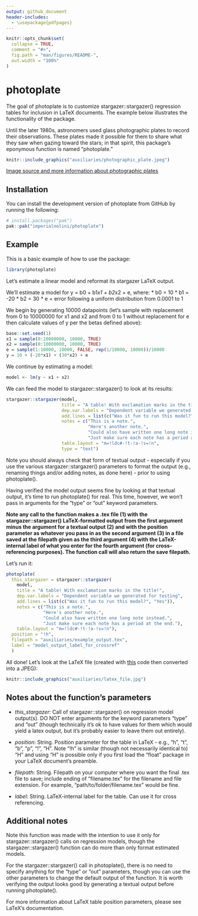 ```yaml
---
output: github_document
header-includes:
  - \usepackage{pdfpages}
---
```


<!-- README.md is generated from README.Rmd. Please edit that file -->

```r
knitr::opts_chunk$set(
  collapse = TRUE,
  comment = "#>",
  fig.path = "man/figures/README-",
  out.width = "100%"
)
```

# photoplate

<!-- badges: start -->
<!-- badges: end -->

The goal of photoplate is to customize stargazer::stargazer() regression tables for inclusion in LaTeX documents. The example below illustrates the functionality of the package.

Until the later 1980s, astronomers used glass photographic plates to record their observations. These plates made it possible for them to share what they saw when gazing toward the stars; in that spirit, this package's eponymous function is named "photoplate."

```r
knitr::include_graphics("auxiliaries/photographic_plate.jpeg")
```
[Image source and more information about photographic plates](https://www.smithsonianmag.com/science-nature/obsolete-art-mapping-skies-glass-plates-can-still-teach-us-180971890/)


## Installation

You can install the development version of photoplate from GitHub by running the following:

```r
# install.packages("pak")
pak::pak("imperialnolini/photoplate")
```

## Example

This is a basic example of how to use the package:

```r
library(photoplate)
```


Let's estimate a linear model and reformat its stargazer LaTeX output.

We'll estimate a model for y = b0 + b1*x1 + b2*x2 + e, where:
  * b0 = 10
  * b1 = -20
  * b2 = 30
  * e = error following a uniform distribution from 0.0001 to 1
 
We begin by generating 10000 datapoints (let's sample with replacement from 0 to 10000000 for x1 and x2 and from 0 to 1 without replacement for e then calculate values of y per the betas defined above):
```r
base::set.seed(1)
x1 = sample(0:10000000, 10000, TRUE)
x2 = sample(0:10000000, 10000, TRUE)
e = sample(1:10000, 10000, FALSE, rep(1/10000, 10000))/10000
y = 10 + (-20*x1) + (30*x2) + e
```

We continue by estimating a model:
```r
model <- lm(y ~ x1 + x2)
```

We can feed the model to stargazer::stargazer() to look at its results:
```r
stargazer::stargazer(model,
                     title = "A table! With exclamation marks in the title!",
                     dep.var.labels = "Dependent variable we generated for testing",
                     add.lines = list(c("Was it fun to run this model?", "Yes")),
                     notes = c("This is a note.",
                               "Here's another note.",
                               "Could also have written one long note instead.",
                               "Just make sure each note has a period at the end."),
                     table.layout = "m=!ldc#-!t-!a-!s=!n",
                     type = "text")
```

Note you should always check that form of textual output - especially if you use the various stargazer::stargazer() parameters to format the output (e.g., renaming things and/or adding notes, as done here) - prior to using photoplate().

Having verified the model output seems fine by looking at that textual output, it's time to run photoplate() for real. This time, however, we won't pass in arguments for the "type" or "out" keyword parameters.

**Note any call to the function makes a .tex file (1) with the stargazer::stargazer() LaTeX-formatted output from the first argument minus the argument for a textual output (2) and with the position parameter as whatever you pass in as the second argument (3) in a file saved at the filepath given as the third argument (4) with the LaTeX-internal label of what you enter for the fourth argument (for cross-referencing purposes). The function call will also return the save filepath.**

Let's run it:
```r
photoplate(
  this_stargazer = stargazer::stargazer(
    model,
    title = "A table! With exclamation marks in the title!",
    dep.var.labels = "Dependent variable we generated for testing",
    add.lines = list(c("Was it fun to run this model?", "Yes")),
    notes = c("This is a note.",
              "Here's another note.",
              "Could also have written one long note instead.",
              "Just make sure each note has a period at the end."),
    table.layout = "m=!ldc#-!t-!a-!s=!n"),
  position = "!h",
  filepath = "auxiliaries/example_output.tex",
  label = "model_output_label_for_crossref"
  )
```

All done! Let's look at the LaTeX file (created with [this](auxiliaries/latex_file.tex) code then converted into a JPEG):

```r
knitr::include_graphics("auxiliaries/latex_file.jpg")
```



## Notes about the function's parameters

* *this_stargazer*: Call of stargazer::stargazer() on regression model output(s). DO NOT enter arguments for the keyword parameters "type" and "out" (though technically it's ok to have values for them which would yield a latex output, but it's probably easier to leave them out entirely).

* *position*: String. Position parameter for the table in LaTeX - e.g., "h", "t", "b", "p", "!", "H". Note "!h" is similar (though not necessarily identical to) "H" and using "H" is possible only if you first load the "float" package in your LaTeX document's preamble.

* *filepath*: String. Filepath on your computer where you want the final .tex file to save; include ending of "filename.tex" for the filename and file extension. For example, "path/to/folder/filename.tex" would be fine.

* *label*: String. LaTeX-internal label for the table. Can use it for cross referencing.

## Additional notes

Note this function was made with the intention to use it only for stargazer::stargazer() calls on regression models, though the stargazer::stargazer() function can do more than only format estimated models.

For the stargazer::stargazer() call in photoplate(), there is no need to specify anything for the "type" or "out" parameters, though you can use the other parameters to change the default output of the function. It is worth verifying the output looks good by generating a textual output before running photoplate().

For more information about LaTeX table position parameters, please see LaTeX's documentation.

